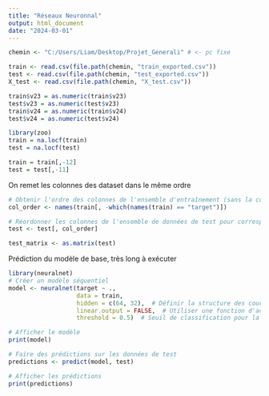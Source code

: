 ---
title: "Réseaux Neuronnal"
output: html_document
date: "2024-03-01"
---

```{r setup, include=FALSE}
chemin <- "C:/Users/Liam/Desktop/Projet_Generali" # <- pc fixe

train <- read.csv(file.path(chemin, "train_exported.csv"))
test <- read.csv(file.path(chemin, "test_exported.csv"))
X_test <- read.csv(file.path(chemin, "X_test.csv"))

train$v23 = as.numeric(train$v23)
test$v23 = as.numeric(test$v23)
train$v24 = as.numeric(train$v24)
test$v24 = as.numeric(test$v24)

library(zoo)
train = na.locf(train)
test = na.locf(test)

train = train[,-12]
test = test[,-11]
```
On remet les colonnes des dataset dans le même ordre
```{r}
# Obtenir l'ordre des colonnes de l'ensemble d'entraînement (sans la colonne cible)
col_order <- names(train[, -which(names(train) == "target")])

# Réordonner les colonnes de l'ensemble de données de test pour correspondre à l'ordre de l'ensemble d'entraînement
test <- test[, col_order]

test_matrix <- as.matrix(test)

```

Prédiction du modèle de base, très long à exécuter
```{r}

library(neuralnet)
# Créer un modèle séquentiel
model <- neuralnet(target ~ .,
                   data = train,
                   hidden = c(64, 32),  # Définir la structure des couches cachées
                   linear.output = FALSE,  # Utiliser une fonction d'activation non linéaire
                   threshold = 0.5)  # Seuil de classification pour la prédiction binaire

# Afficher le modèle
print(model)

# Faire des prédictions sur les données de test
predictions <- predict(model, test)

# Afficher les prédictions
print(predictions)
```

